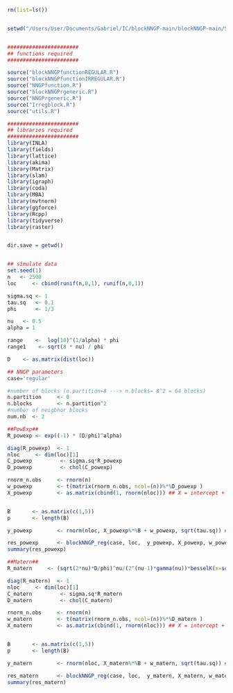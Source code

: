 ```r
rm(list=ls())


setwd("/Users/User/Documents/Gabriel/IC/blockNNGP-main/blockNNGP-main/SimulationStudy/Gaussian_example/")


#######################
## functions required
####################### 

source("blockNNGPfunctionREGULAR.R")
source("blockNNGPfunctionIRREGULAR.R")
source("NNGPfunction.R")
source("blockNNGPrgeneric.R")
source("NNGPrgeneric.R")
source("Irregblock.R")
source("utils.R")

#######################
## libraries required
####################### 
library(INLA)
library(fields)
library(lattice)
library(akima) 
library(Matrix)
library(slam)
library(igraph)
library(coda)
library(MBA)
library(mvtnorm)
library(ggforce)
library(Rcpp)
library(tidyverse)
library(raster)


dir.save = getwd()


## simulate data
set.seed(1)
n 	<- 2500
loc 	<- cbind(runif(n,0,1), runif(n,0,1))

sigma.sq <- 1
tau.sq	 <- 0.1
phi 	 <- 1/3

nu 	 <- 0.5
alpha = 1

range    <-  log(10)^(1/alpha) * phi  
range1    <- sqrt(8 * nu) / phi 

D 	 <- as.matrix(dist(loc))
```

```r
## NNGP parameters
case='regular'

#number of blocks (n.partition=8 ---> n.blocks= 8^2 = 64 blocks)
n.partition 	<- 8
n.blocks    	<- n.partition^2
#number of neigbhor blocks
num.nb 	<- 2
```


```r
##PowExp##
R_powexp <- exp((-1) * (D/phi)^alpha)

diag(R_powexp)  <- 1
nloc 	 <- dim(loc)[1]
C_powexp 	     <- sigma.sq*R_powexp
D_powexp 	   	 <- chol(C_powexp)

rnorm_n.obs 	<- rnorm(n)
w_powexp 		<- t(matrix(rnorm_n.obs, ncol=(n))%*%D_powexp )
X_powexp 		<- as.matrix(cbind(1, rnorm(nloc))) ## X = intercept + covariate


B 		<- as.matrix(c(1,5))
p 		<- length(B)

y_powexp 		<- rnorm(nloc, X_powexp%*%B + w_powexp, sqrt(tau.sq)) ## y= X beta + w(spatial) + nugget

res_powexp 	 	<- blockNNGP_reg(case, loc,  y_powexp, X_powexp, w_powexp,  dir.save, n.blocks, num.nb)
summary(res_powexp)
```

```r
##Matern##
R_matern 	 <- (sqrt(2*nu)*D/phi)^nu/(2^(nu-1)*gamma(nu))*besselK(x=sqrt(2*nu)*D/phi, nu=nu)

diag(R_matern)  <- 1
nloc 	 <- dim(loc)[1]
C_matern 	     <- sigma.sq*R_matern
D_matern 	   	 <- chol(C_matern)

rnorm_n.obs 	<- rnorm(n)
w_matern 		<- t(matrix(rnorm_n.obs, ncol=(n))%*%D_matern )
X_matern 		<- as.matrix(cbind(1, rnorm(nloc))) ## X = intercept + covariate


B 		<- as.matrix(c(1,5))
p 		<- length(B)

y_matern 		<- rnorm(nloc, X_matern%*%B + w_matern, sqrt(tau.sq)) ## y= X beta + w(spatial) + nugget

res_matern 	 	<- blockNNGP_reg(case, loc,  y_matern, X_matern, w_matern,  dir.save, n.blocks, num.nb)
summary(res_matern)
```

